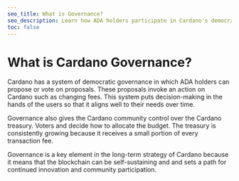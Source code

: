 ```yaml
---
seo_title: What is Governance?
seo_description: Learn how ADA holders participate in Cardano's democratic governance system by voting on key proposals that shape the network's future.
toc: false
---
```


# What is Cardano Governance?

Cardano has a system of democratic governance in which ADA holders can propose or vote on proposals. These proposals invoke an action on Cardano such as changing fees. This system puts decision-making in the hands of the users so that it aligns well to their needs over time.

Governance also gives the Cardano community control over the Cardano treasury. Voters and decide how to allocate the budget. The treasury is consistently growing because it receives a small portion of every transaction fee.

Governance is a key element in the long-term strategy of Cardano because it means that the blockchain can be self-sustaining and and sets a path for continued innovation and community participation.
